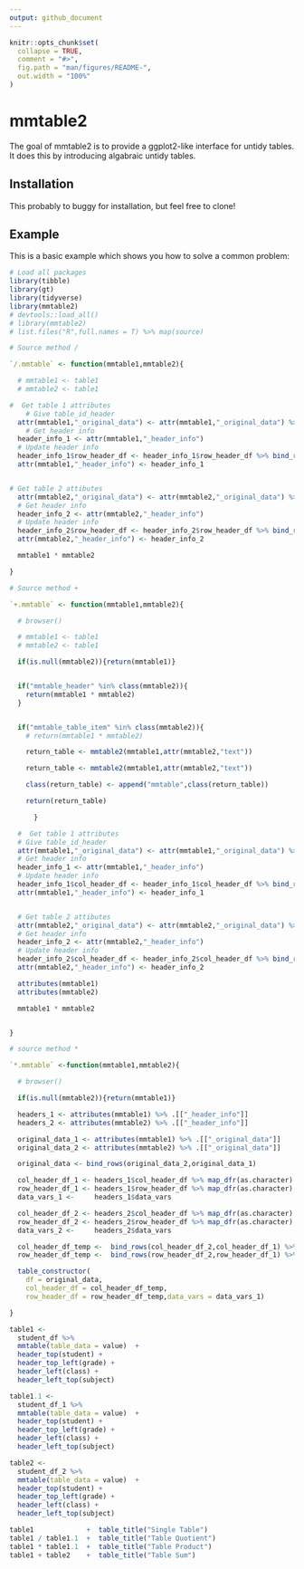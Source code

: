 ```yaml
---
output: github_document
---
```


<!-- README.md is generated from README.Rmd. Please edit that file -->

```r
knitr::opts_chunk$set(
  collapse = TRUE,
  comment = "#>",
  fig.path = "man/figures/README-",
  out.width = "100%"
)
```

# mmtable2

<!-- badges: start -->
<!-- badges: end -->

The goal of mmtable2 is to provide a ggplot2-like interface for untidy tables.
It does this by introducing algabraic untidy tables. 

## Installation

This probably to buggy for installation, but feel free to clone!

## Example

This is a basic example which shows you how to solve a common problem:

```r
# Load all packages
library(tibble)
library(gt)
library(tidyverse)
library(mmtable2)
# devtools::load_all()
# library(mmtable2)
# list.files("R",full.names = T) %>% map(source)
```

```r
# Source method /

`/.mmtable` <- function(mmtable1,mmtable2){

  # mmtable1 <- table1
  # mmtable2 <- table1

#  Get table 1 attributes
    # Give table_id_header
  attr(mmtable1,"_original_data") <- attr(mmtable1,"_original_data") %>% mutate(table_id_row = "Table 1")
    # Get header info
  header_info_1 <- attr(mmtable1,"_header_info")
  # Update header info
  header_info_1$row_header_df <- header_info_1$row_header_df %>% bind_rows(tibble(row_header_vars = "table_id_row", direction = "left_top"), .)
  attr(mmtable1,"_header_info") <- header_info_1


# Get table 2 attibutes
  attr(mmtable2,"_original_data") <- attr(mmtable2,"_original_data") %>% mutate(table_id_row = "Table 2")
  # Get header info
  header_info_2 <- attr(mmtable2,"_header_info")
  # Update header info
  header_info_2$row_header_df <- header_info_2$row_header_df %>% bind_rows(tibble(row_header_vars = "table_id_row", direction = "left_top"), .)
  attr(mmtable2,"_header_info") <- header_info_2

  mmtable1 * mmtable2

}

```

```r
# Source method +

`+.mmtable` <- function(mmtable1,mmtable2){

  # browser()

  # mmtable1 <- table1
  # mmtable2 <- table1

  if(is.null(mmtable2)){return(mmtable1)}


  if("mmtable_header" %in% class(mmtable2)){
    return(mmtable1 * mmtable2)
  }


  if("mmtable_table_item" %in% class(mmtable2)){
    # return(mmtable1 * mmtable2)

    return_table <- mmtable2(mmtable1,attr(mmtable2,"text"))

    return_table <- mmtable2(mmtable1,attr(mmtable2,"text"))

    class(return_table) <- append("mmtable",class(return_table))

    return(return_table)

      }

  #  Get table 1 attributes
  # Give table_id_header
  attr(mmtable1,"_original_data") <- attr(mmtable1,"_original_data") %>% mutate(table_id_col = "Table 1")
  # Get header info
  header_info_1 <- attr(mmtable1,"_header_info")
  # Update header info
  header_info_1$col_header_df <- header_info_1$col_header_df %>% bind_rows(tibble(col_header_vars = "table_id_col", direction = "top_left"), .)
  attr(mmtable1,"_header_info") <- header_info_1


  # Get table 2 attibutes
  attr(mmtable2,"_original_data") <- attr(mmtable2,"_original_data") %>% mutate(table_id_col = "Table 2")
  # Get header info
  header_info_2 <- attr(mmtable2,"_header_info")
  # Update header info
  header_info_2$col_header_df <- header_info_2$col_header_df %>% bind_rows(tibble(col_header_vars = "table_id_col", direction = "top_left"), .)
  attr(mmtable2,"_header_info") <- header_info_2

  attributes(mmtable1)
  attributes(mmtable2)

  mmtable1 * mmtable2


}

```

```r

# source method *

`*.mmtable` <-function(mmtable1,mmtable2){

  # browser()

  if(is.null(mmtable2)){return(mmtable1)}

  headers_1 <- attributes(mmtable1) %>% .[["_header_info"]]
  headers_2 <- attributes(mmtable2) %>% .[["_header_info"]]

  original_data_1 <- attributes(mmtable1) %>% .[["_original_data"]]
  original_data_2 <- attributes(mmtable2) %>% .[["_original_data"]]

  original_data <- bind_rows(original_data_2,original_data_1)

  col_header_df_1 <- headers_1$col_header_df %>% map_dfr(as.character)
  row_header_df_1 <- headers_1$row_header_df %>% map_dfr(as.character)
  data_vars_1 <-     headers_1$data_vars

  col_header_df_2 <- headers_2$col_header_df %>% map_dfr(as.character)
  row_header_df_2 <- headers_2$row_header_df %>% map_dfr(as.character)
  data_vars_2 <-     headers_2$data_vars

  col_header_df_temp <-  bind_rows(col_header_df_2,col_header_df_1) %>% filter(complete.cases(.)) %>% unique()
  row_header_df_temp <-  bind_rows(row_header_df_2,row_header_df_1) %>% filter(complete.cases(.)) %>% unique()

  table_constructor(
    df = original_data,
    col_header_df = col_header_df_temp,
    row_header_df = row_header_df_temp,data_vars = data_vars_1)

}
```



```r
table1 <-
  student_df %>%
  mmtable(table_data = value)  +
  header_top(student) +
  header_top_left(grade) +
  header_left(class) +
  header_left_top(subject)

table1.1 <-
  student_df_1 %>%
  mmtable(table_data = value)  +
  header_top(student) +
  header_top_left(grade) +
  header_left(class) +
  header_left_top(subject)

table2 <-
  student_df_2 %>%
  mmtable(table_data = value)  +
  header_top(student) +
  header_top_left(grade) +
  header_left(class) +
  header_left_top(subject)

table1             +  table_title("Single Table")
table1 / table1.1  +  table_title("Table Quotient")
table1 * table1.1  +  table_title("Table Product")
table1 + table2    +  table_title("Table Sum")
```

